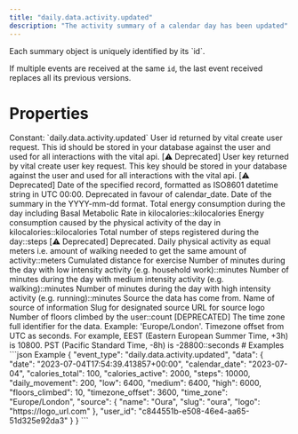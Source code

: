 ```yaml
---
title: "daily.data.activity.updated"
description: "The activity summary of a calendar day has been updated"
---
```

<Warning>
Each summary object is uniquely identified by its `id`.

If multiple events are received at the same `id`, the last event received replaces all its previous
versions.
</Warning>
# Properties
<ResponseField name="event_type" type="const string" required="true">
Constant: `daily.data.activity.updated`
</ResponseField>
<ResponseField name="data" type="ClientFacingActivity" required="true">
<Expandable title="ClientFacingActivity" defaultOpen="true">
<ResponseField name="user_id" type="string" required="true">
User id returned by vital create user request. This id should be stored in your database against the user and used for all interactions with the vital api.
</ResponseField>
<ResponseField name="user_key" type="string | null">
[⚠️ Deprecated] User key returned by vital create user key request. This key should be stored in your database against the user and used for all interactions with the vital api.
</ResponseField>
<ResponseField name="id" type="string" required="true">
</ResponseField>
<ResponseField name="date" type="string" required="true">
[⚠️ Deprecated] Date of the specified record, formatted as ISO8601 datetime string in UTC 00:00. Deprecated in favour of calendar_date.
</ResponseField>
<ResponseField name="calendar_date" type="string" required="true">
Date of the summary in the YYYY-mm-dd format.
</ResponseField>
<ResponseField name="calories_total" type="number | null">
Total energy consumption during the day including Basal Metabolic Rate in kilocalories::kilocalories
</ResponseField>
<ResponseField name="calories_active" type="number | null">
Energy consumption caused by the physical activity of the day in kilocalories::kilocalories
</ResponseField>
<ResponseField name="steps" type="integer | null">
Total number of steps registered during the day::steps
</ResponseField>
<ResponseField name="daily_movement" type="number | null">
[⚠️ Deprecated] Deprecated. Daily physical activity as equal meters i.e. amount of walking needed to get the same amount of activity::meters
</ResponseField>
<ResponseField name="distance" type="number | null">
Cumulated distance for exercise
</ResponseField>
<ResponseField name="low" type="number | null">
Number of minutes during the day with low intensity activity (e.g. household work)::minutes
</ResponseField>
<ResponseField name="medium" type="number | null">
Number of minutes during the day with medium intensity activity (e.g. walking)::minutes
</ResponseField>
<ResponseField name="high" type="number | null">
Number of minutes during the day with high intensity activity (e.g. running)::minutes
</ResponseField>
<ResponseField name="source" type="ClientFacingSource" required="true">
Source the data has come from.
<Expandable title="ClientFacingSource" defaultOpen="true">
<ResponseField name="name" type="string" required="true">
Name of source of information
</ResponseField>
<ResponseField name="slug" type="string" required="true">
Slug for designated source
</ResponseField>
<ResponseField name="logo" type="string" required="true">
URL for source logo
</ResponseField>
</Expandable>
</ResponseField>
<ResponseField name="floors_climbed" type="integer | null">
Number of floors climbed by the user::count
</ResponseField>
<ResponseField name="time_zone" type="string | null">
[DEPRECATED] The time zone full identifier for the data. Example: &#x27;Europe/London&#x27;.
</ResponseField>
<ResponseField name="timezone_offset" type="integer | null">
Timezone offset from UTC as seconds. For example, EEST (Eastern European Summer Time, +3h) is 10800. PST (Pacific Standard Time, -8h) is -28800::seconds
</ResponseField>
</Expandable>
</ResponseField>
# Examples
<CodeGroup>
```json Example
{
  "event_type": "daily.data.activity.updated",
  "data": {
    "date": "2023-07-04T17:54:39.413857+00:00",
    "calendar_date": "2023-07-04",
    "calories_total": 100,
    "calories_active": 2000,
    "steps": 10000,
    "daily_movement": 200,
    "low": 6400,
    "medium": 6400,
    "high": 6000,
    "floors_climbed": 10,
    "timezone_offset": 3600,
    "time_zone": "Europe/London",
    "source": {
      "name": "Oura",
      "slug": "oura",
      "logo": "https://logo_url.com"
    },
    "user_id": "c844551b-e508-46e4-aa65-51d325e92da3"
  }
}
```
</CodeGroup>
